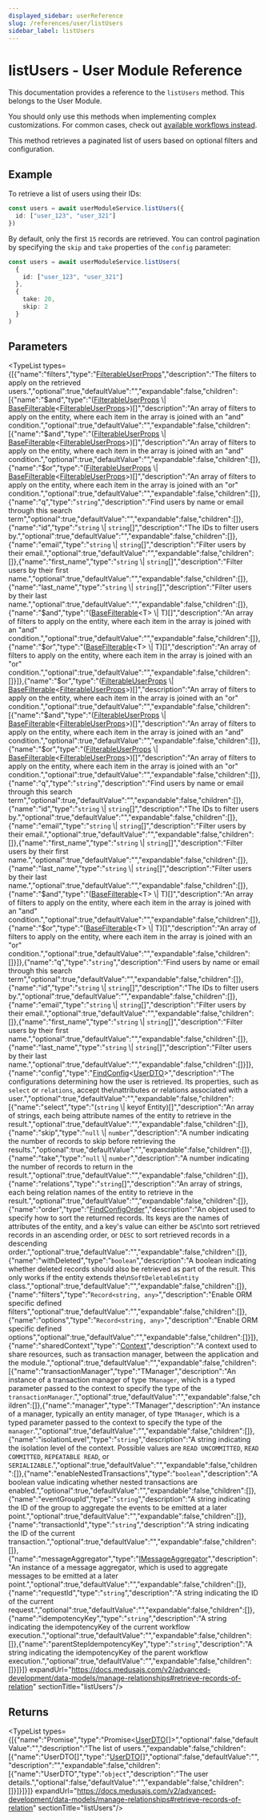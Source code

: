 ```yaml
---
displayed_sidebar: userReference
slug: /references/user/listUsers
sidebar_label: listUsers
---
```



# listUsers - User Module Reference

This documentation provides a reference to the `listUsers` method. This belongs to the User Module.

<Note>

You should only use this methods when implementing complex customizations. For common cases, check out [available workflows instead](/medusa-workflows-reference).

</Note>

This method retrieves a paginated list of users based on optional filters and configuration.

## Example

To retrieve a list of users using their IDs:

```ts
const users = await userModuleService.listUsers({
  id: ["user_123", "user_321"]
})
```

By default, only the first `15` records are retrieved. You can control pagination by specifying the `skip` and `take` properties of the `config` parameter:

```ts
const users = await userModuleService.listUsers(
  {
    id: ["user_123", "user_321"]
  },
  {
    take: 20,
    skip: 2
  }
)
```

## Parameters

<TypeList types={[{"name":"filters","type":"[FilterableUserProps](../../../interfaces/user.FilterableUserProps/page.mdx)","description":"The filters to apply on the retrieved users.","optional":true,"defaultValue":"","expandable":false,"children":[{"name":"$and","type":"([FilterableUserProps](../../../interfaces/user.FilterableUserProps/page.mdx) \\| [BaseFilterable](../../../interfaces/user.BaseFilterable/page.mdx)&#60;[FilterableUserProps](../../../interfaces/user.FilterableUserProps/page.mdx)&#62;)[]","description":"An array of filters to apply on the entity, where each item in the array is joined with an \"and\" condition.","optional":true,"defaultValue":"","expandable":false,"children":[{"name":"$and","type":"([FilterableUserProps](../../../interfaces/user.FilterableUserProps/page.mdx) \\| [BaseFilterable](../../../interfaces/user.BaseFilterable/page.mdx)&#60;[FilterableUserProps](../../../interfaces/user.FilterableUserProps/page.mdx)&#62;)[]","description":"An array of filters to apply on the entity, where each item in the array is joined with an \"and\" condition.","optional":true,"defaultValue":"","expandable":false,"children":[]},{"name":"$or","type":"([FilterableUserProps](../../../interfaces/user.FilterableUserProps/page.mdx) \\| [BaseFilterable](../../../interfaces/user.BaseFilterable/page.mdx)&#60;[FilterableUserProps](../../../interfaces/user.FilterableUserProps/page.mdx)&#62;)[]","description":"An array of filters to apply on the entity, where each item in the array is joined with an \"or\" condition.","optional":true,"defaultValue":"","expandable":false,"children":[]},{"name":"q","type":"`string`","description":"Find users by name or email through this search term","optional":true,"defaultValue":"","expandable":false,"children":[]},{"name":"id","type":"`string` \\| `string`[]","description":"The IDs to filter users by.","optional":true,"defaultValue":"","expandable":false,"children":[]},{"name":"email","type":"`string` \\| `string`[]","description":"Filter users by their email.","optional":true,"defaultValue":"","expandable":false,"children":[]},{"name":"first_name","type":"`string` \\| `string`[]","description":"Filter users by their first name.","optional":true,"defaultValue":"","expandable":false,"children":[]},{"name":"last_name","type":"`string` \\| `string`[]","description":"Filter users by their last name.","optional":true,"defaultValue":"","expandable":false,"children":[]},{"name":"$and","type":"([BaseFilterable](../../../interfaces/user.BaseFilterable/page.mdx)&#60;T&#62; \\| T)[]","description":"An array of filters to apply on the entity, where each item in the array is joined with an \"and\" condition.","optional":true,"defaultValue":"","expandable":false,"children":[]},{"name":"$or","type":"([BaseFilterable](../../../interfaces/user.BaseFilterable/page.mdx)&#60;T&#62; \\| T)[]","description":"An array of filters to apply on the entity, where each item in the array is joined with an \"or\" condition.","optional":true,"defaultValue":"","expandable":false,"children":[]}]},{"name":"$or","type":"([FilterableUserProps](../../../interfaces/user.FilterableUserProps/page.mdx) \\| [BaseFilterable](../../../interfaces/user.BaseFilterable/page.mdx)&#60;[FilterableUserProps](../../../interfaces/user.FilterableUserProps/page.mdx)&#62;)[]","description":"An array of filters to apply on the entity, where each item in the array is joined with an \"or\" condition.","optional":true,"defaultValue":"","expandable":false,"children":[{"name":"$and","type":"([FilterableUserProps](../../../interfaces/user.FilterableUserProps/page.mdx) \\| [BaseFilterable](../../../interfaces/user.BaseFilterable/page.mdx)&#60;[FilterableUserProps](../../../interfaces/user.FilterableUserProps/page.mdx)&#62;)[]","description":"An array of filters to apply on the entity, where each item in the array is joined with an \"and\" condition.","optional":true,"defaultValue":"","expandable":false,"children":[]},{"name":"$or","type":"([FilterableUserProps](../../../interfaces/user.FilterableUserProps/page.mdx) \\| [BaseFilterable](../../../interfaces/user.BaseFilterable/page.mdx)&#60;[FilterableUserProps](../../../interfaces/user.FilterableUserProps/page.mdx)&#62;)[]","description":"An array of filters to apply on the entity, where each item in the array is joined with an \"or\" condition.","optional":true,"defaultValue":"","expandable":false,"children":[]},{"name":"q","type":"`string`","description":"Find users by name or email through this search term","optional":true,"defaultValue":"","expandable":false,"children":[]},{"name":"id","type":"`string` \\| `string`[]","description":"The IDs to filter users by.","optional":true,"defaultValue":"","expandable":false,"children":[]},{"name":"email","type":"`string` \\| `string`[]","description":"Filter users by their email.","optional":true,"defaultValue":"","expandable":false,"children":[]},{"name":"first_name","type":"`string` \\| `string`[]","description":"Filter users by their first name.","optional":true,"defaultValue":"","expandable":false,"children":[]},{"name":"last_name","type":"`string` \\| `string`[]","description":"Filter users by their last name.","optional":true,"defaultValue":"","expandable":false,"children":[]},{"name":"$and","type":"([BaseFilterable](../../../interfaces/user.BaseFilterable/page.mdx)&#60;T&#62; \\| T)[]","description":"An array of filters to apply on the entity, where each item in the array is joined with an \"and\" condition.","optional":true,"defaultValue":"","expandable":false,"children":[]},{"name":"$or","type":"([BaseFilterable](../../../interfaces/user.BaseFilterable/page.mdx)&#60;T&#62; \\| T)[]","description":"An array of filters to apply on the entity, where each item in the array is joined with an \"or\" condition.","optional":true,"defaultValue":"","expandable":false,"children":[]}]},{"name":"q","type":"`string`","description":"Find users by name or email through this search term","optional":true,"defaultValue":"","expandable":false,"children":[]},{"name":"id","type":"`string` \\| `string`[]","description":"The IDs to filter users by.","optional":true,"defaultValue":"","expandable":false,"children":[]},{"name":"email","type":"`string` \\| `string`[]","description":"Filter users by their email.","optional":true,"defaultValue":"","expandable":false,"children":[]},{"name":"first_name","type":"`string` \\| `string`[]","description":"Filter users by their first name.","optional":true,"defaultValue":"","expandable":false,"children":[]},{"name":"last_name","type":"`string` \\| `string`[]","description":"Filter users by their last name.","optional":true,"defaultValue":"","expandable":false,"children":[]}]},{"name":"config","type":"[FindConfig](../../../interfaces/user.FindConfig/page.mdx)&#60;[UserDTO](../../../interfaces/user.UserDTO/page.mdx)&#62;","description":"The configurations determining how the user is retrieved. Its properties, such as `select` or `relations`, accept the\nattributes or relations associated with a user.","optional":true,"defaultValue":"","expandable":false,"children":[{"name":"select","type":"(`string` \\| keyof Entity)[]","description":"An array of strings, each being attribute names of the entity to retrieve in the result.","optional":true,"defaultValue":"","expandable":false,"children":[]},{"name":"skip","type":"`null` \\| `number`","description":"A number indicating the number of records to skip before retrieving the results.","optional":true,"defaultValue":"","expandable":false,"children":[]},{"name":"take","type":"`null` \\| `number`","description":"A number indicating the number of records to return in the result.","optional":true,"defaultValue":"","expandable":false,"children":[]},{"name":"relations","type":"`string`[]","description":"An array of strings, each being relation names of the entity to retrieve in the result.","optional":true,"defaultValue":"","expandable":false,"children":[]},{"name":"order","type":"[FindConfigOrder](../../../types/user.FindConfigOrder/page.mdx)","description":"An object used to specify how to sort the returned records. Its keys are the names of attributes of the entity, and a key's value can either be `ASC`\nto sort retrieved records in an ascending order, or `DESC` to sort retrieved records in a descending order.","optional":true,"defaultValue":"","expandable":false,"children":[]},{"name":"withDeleted","type":"`boolean`","description":"A boolean indicating whether deleted records should also be retrieved as part of the result. This only works if the entity extends the\n`SoftDeletableEntity` class.","optional":true,"defaultValue":"","expandable":false,"children":[]},{"name":"filters","type":"`Record<string, any>`","description":"Enable ORM specific defined filters","optional":true,"defaultValue":"","expandable":false,"children":[]},{"name":"options","type":"`Record<string, any>`","description":"Enable ORM specific defined options","optional":true,"defaultValue":"","expandable":false,"children":[]}]},{"name":"sharedContext","type":"[Context](../../../interfaces/user.Context/page.mdx)","description":"A context used to share resources, such as transaction manager, between the application and the module.","optional":true,"defaultValue":"","expandable":false,"children":[{"name":"transactionManager","type":"TManager","description":"An instance of a transaction manager of type `TManager`, which is a typed parameter passed to the context to specify the type of the `transactionManager`.","optional":true,"defaultValue":"","expandable":false,"children":[]},{"name":"manager","type":"TManager","description":"An instance of a manager, typically an entity manager, of type `TManager`, which is a typed parameter passed to the context to specify the type of the `manager`.","optional":true,"defaultValue":"","expandable":false,"children":[]},{"name":"isolationLevel","type":"`string`","description":"A string indicating the isolation level of the context. Possible values are `READ UNCOMMITTED`, `READ COMMITTED`, `REPEATABLE READ`, or `SERIALIZABLE`.","optional":true,"defaultValue":"","expandable":false,"children":[]},{"name":"enableNestedTransactions","type":"`boolean`","description":"A boolean value indicating whether nested transactions are enabled.","optional":true,"defaultValue":"","expandable":false,"children":[]},{"name":"eventGroupId","type":"`string`","description":"A string indicating the ID of the group to aggregate the events to be emitted at a later point.","optional":true,"defaultValue":"","expandable":false,"children":[]},{"name":"transactionId","type":"`string`","description":"A string indicating the ID of the current transaction.","optional":true,"defaultValue":"","expandable":false,"children":[]},{"name":"messageAggregator","type":"[IMessageAggregator](../../../interfaces/user.IMessageAggregator/page.mdx)","description":"An instance of a message aggregator, which is used to aggregate messages to be emitted at a later point.","optional":true,"defaultValue":"","expandable":false,"children":[]},{"name":"requestId","type":"`string`","description":"A string indicating the ID of the current request.","optional":true,"defaultValue":"","expandable":false,"children":[]},{"name":"idempotencyKey","type":"`string`","description":"A string indicating the idempotencyKey of the current workflow execution.","optional":true,"defaultValue":"","expandable":false,"children":[]},{"name":"parentStepIdempotencyKey","type":"`string`","description":"A string indicating the idempotencyKey of the parent workflow execution.","optional":true,"defaultValue":"","expandable":false,"children":[]}]}]} expandUrl="https://docs.medusajs.com/v2/advanced-development/data-models/manage-relationships#retrieve-records-of-relation" sectionTitle="listUsers"/>

## Returns

<TypeList types={[{"name":"Promise","type":"Promise&#60;[UserDTO](../../../interfaces/user.UserDTO/page.mdx)[]&#62;","optional":false,"defaultValue":"","description":"The list of users.","expandable":false,"children":[{"name":"UserDTO[]","type":"[UserDTO](../../../interfaces/user.UserDTO/page.mdx)[]","optional":false,"defaultValue":"","description":"","expandable":false,"children":[{"name":"UserDTO","type":"`object`","description":"The user details.","optional":false,"defaultValue":"","expandable":false,"children":[]}]}]}]} expandUrl="https://docs.medusajs.com/v2/advanced-development/data-models/manage-relationships#retrieve-records-of-relation" sectionTitle="listUsers"/>
